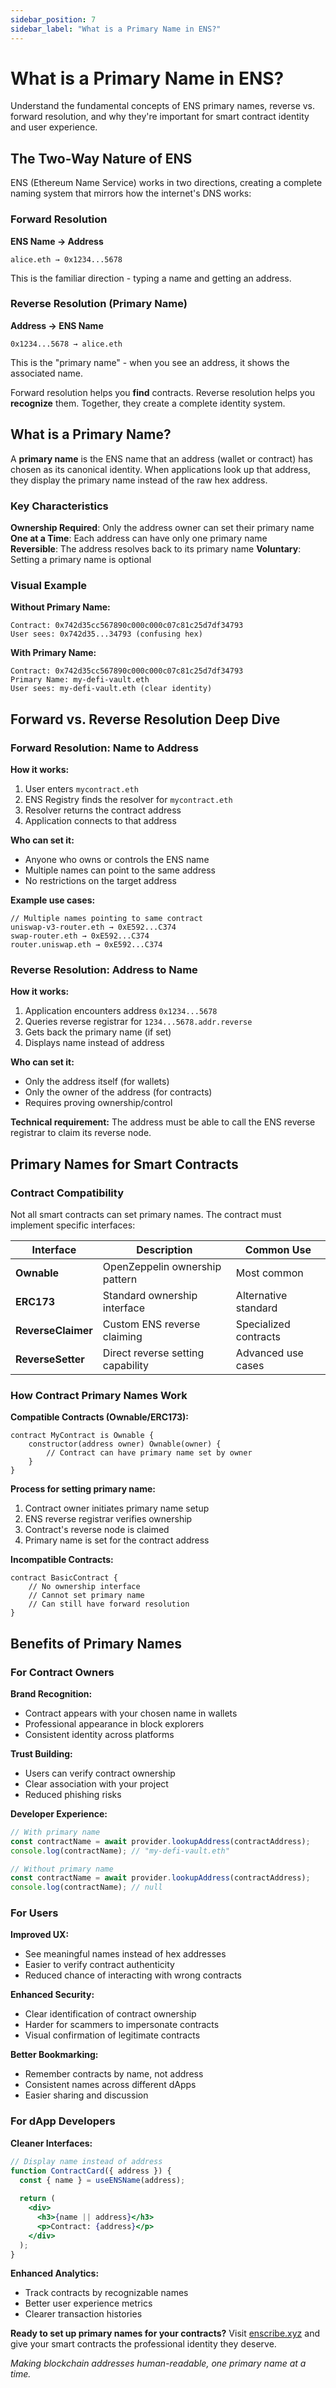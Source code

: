```yaml
---
sidebar_position: 7
sidebar_label: "What is a Primary Name in ENS?"
---
```


# What is a Primary Name in ENS?

Understand the fundamental concepts of ENS primary names, reverse vs. forward resolution, and why they're important for smart contract identity and user experience.

## The Two-Way Nature of ENS

ENS (Ethereum Name Service) works in two directions, creating a complete naming system that mirrors how the internet's DNS works:

### Forward Resolution
**ENS Name → Address**
```
alice.eth → 0x1234...5678
```
This is the familiar direction - typing a name and getting an address.

### Reverse Resolution (Primary Name)
**Address → ENS Name**
```
0x1234...5678 → alice.eth
```
This is the "primary name" - when you see an address, it shows the associated name.

Forward resolution helps you **find** contracts. Reverse resolution helps you **recognize** them. Together, they create a complete identity system.

## What is a Primary Name?

A **primary name** is the ENS name that an address (wallet or contract) has chosen as its canonical identity. When applications look up that address, they display the primary name instead of the raw hex address.

### Key Characteristics

**Ownership Required**: Only the address owner can set their primary name
**One at a Time**: Each address can have only one primary name  
**Reversible**: The address resolves back to its primary name
**Voluntary**: Setting a primary name is optional

### Visual Example

**Without Primary Name:**
```
Contract: 0x742d35cc567890c000c000c07c81c25d7df34793
User sees: 0x742d35...34793 (confusing hex)
```

**With Primary Name:**
```
Contract: 0x742d35cc567890c000c000c07c81c25d7df34793
Primary Name: my-defi-vault.eth
User sees: my-defi-vault.eth (clear identity)
```

## Forward vs. Reverse Resolution Deep Dive

### Forward Resolution: Name to Address

**How it works:**
1. User enters `mycontract.eth`
2. ENS Registry finds the resolver for `mycontract.eth`
3. Resolver returns the contract address
4. Application connects to that address

**Who can set it:**
- Anyone who owns or controls the ENS name
- Multiple names can point to the same address
- No restrictions on the target address

**Example use cases:**
```
// Multiple names pointing to same contract
uniswap-v3-router.eth → 0xE592...C374
swap-router.eth → 0xE592...C374
router.uniswap.eth → 0xE592...C374
```

### Reverse Resolution: Address to Name

**How it works:**
1. Application encounters address `0x1234...5678`
2. Queries reverse registrar for `1234...5678.addr.reverse`
3. Gets back the primary name (if set)
4. Displays name instead of address

**Who can set it:**
- Only the address itself (for wallets)
- Only the owner of the address (for contracts)
- Requires proving ownership/control

**Technical requirement:**
The address must be able to call the ENS reverse registrar to claim its reverse node.

## Primary Names for Smart Contracts

### Contract Compatibility

Not all smart contracts can set primary names. The contract must implement specific interfaces:

| Interface | Description | Common Use |
|-----------|-------------|-------------|
| **Ownable** | OpenZeppelin ownership pattern | Most common |
| **ERC173** | Standard ownership interface | Alternative standard |
| **ReverseClaimer** | Custom ENS reverse claiming | Specialized contracts |
| **ReverseSetter** | Direct reverse setting capability | Advanced use cases |

### How Contract Primary Names Work

**Compatible Contracts (Ownable/ERC173):**
```solidity
contract MyContract is Ownable {
    constructor(address owner) Ownable(owner) {
        // Contract can have primary name set by owner
    }
}
```

**Process for setting primary name:**
1. Contract owner initiates primary name setup
2. ENS reverse registrar verifies ownership
3. Contract's reverse node is claimed
4. Primary name is set for the contract address

**Incompatible Contracts:**
```solidity
contract BasicContract {
    // No ownership interface
    // Cannot set primary name
    // Can still have forward resolution
}
```

## Benefits of Primary Names

### For Contract Owners

**Brand Recognition:**
- Contract appears with your chosen name in wallets
- Professional appearance in block explorers
- Consistent identity across platforms

**Trust Building:**
- Users can verify contract ownership
- Clear association with your project
- Reduced phishing risks

**Developer Experience:**
```javascript
// With primary name
const contractName = await provider.lookupAddress(contractAddress);
console.log(contractName); // "my-defi-vault.eth"

// Without primary name  
const contractName = await provider.lookupAddress(contractAddress);
console.log(contractName); // null
```

### For Users

**Improved UX:**
- See meaningful names instead of hex addresses
- Easier to verify contract authenticity
- Reduced chance of interacting with wrong contracts

**Enhanced Security:**
- Clear identification of contract ownership
- Harder for scammers to impersonate contracts
- Visual confirmation of legitimate contracts

**Better Bookmarking:**
- Remember contracts by name, not address
- Consistent names across different dApps
- Easier sharing and discussion

### For dApp Developers

**Cleaner Interfaces:**
```jsx
// Display name instead of address
function ContractCard({ address }) {
  const { name } = useENSName(address);
  
  return (
    <div>
      <h3>{name || address}</h3>
      <p>Contract: {address}</p>
    </div>
  );
}
```

**Enhanced Analytics:**
- Track contracts by recognizable names
- Better user experience metrics
- Clearer transaction histories


**Ready to set up primary names for your contracts?** Visit [enscribe.xyz](https://enscribe.xyz) and give your smart contracts the professional identity they deserve.

*Making blockchain addresses human-readable, one primary name at a time.*